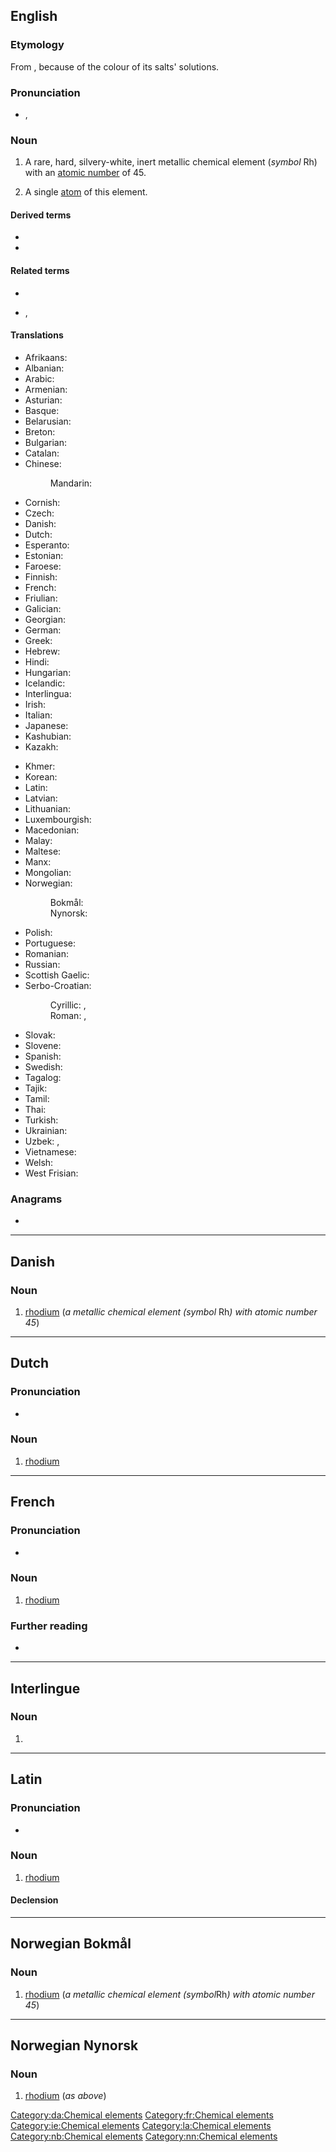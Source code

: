 {{also|Rhodium}}
==English==
{{elements|Rh|ruthenium|Ru|palladium|Pd}}

===Etymology===
From {{etyl|grc|en}} {{m|grc|ῥόδον||rose}}, because of the colour of its salts' solutions.

===Pronunciation===
* {{enPR|rō'dēəm}}, {{IPA|/ˈɹoʊdiəm/|lang=en}}

===Noun===
{{en-noun|-|s}}
{{wikipedia}}

# A rare, hard, silvery-white, inert metallic chemical element (''symbol'' Rh) with an [[atomic number]] of 45.
# {{lb|en|countable}} A single [[atom]] of this element.

====Derived terms====
* {{l|en|rhodium-gold}}
* {{l|en|rhodium trichloride}}

====Related terms====
* {{l|en|rhodic}}
* {{l|en|rhodium wood}}, {{l|en|lignum rhodium}}

====Translations====
{{trans-top|chemical element}}
* Afrikaans: {{t+|af|rodium}}
* Albanian: {{t|sq|rodium}}
* Arabic: {{t|ar|رُودْيُوم|tr=rudyum|m}}
* Armenian: {{t+|hy|ռոդիում}}
* Asturian: {{t|ast|rodiu|m}}
* Basque: {{t|eu|rodioa}}
* Belarusian: {{t|be|ро́дый|m}}
* Breton: {{t|br|rodiom}}
* Bulgarian: {{t|bg|ро́дий|m}}
* Catalan: {{t+|ca|rodi|m}}
* Chinese:
*: Mandarin: {{t+|cmn|銠|tr=lǎo}}
* Cornish: {{t|kw|rhodyum}}
* Czech: {{t+|cs|rhodium|n}}
* Danish: {{t+|da|rhodium|n}}
* Dutch: {{t+|nl|rhodium|n}}
* Esperanto: {{t+|eo|rodio}}
* Estonian: {{t+|et|roodium}}
* Faroese: {{t|fo|rodium|n}}
* Finnish: {{t+|fi|rodium}}
* French: {{t+|fr|rhodium|m}}
* Friulian: {{t|fur|rodi}}
* Galician: {{t+|gl|rodio|m}}
* Georgian: {{t|ka|როდიუმი}}
* German: {{t+|de|Rhodium|n}}
* Greek: {{t+|el|ρόδιο|n}}
* Hebrew: {{t|he|רודיום|tr=rodyum}}
* Hindi: {{t|hi|नाम्लातु|tr=naamlaatu|sc=Deva}}
* Hungarian: {{t+|hu|ródium}}
* Icelandic: {{t+|is|ródín}}
* Interlingua: {{t|ia|rhodium}}
* Irish: {{t+|ga|róidiam}}
* Italian: {{t+|it|rodio|m}}
* Japanese: {{t+|ja|ロジウム|tr=rojiumu}}
* Kashubian: {{t|csb|ród}}
* Kazakh: {{t+|kk|родий|sc=Cyrl}}
{{trans-mid}}
* Khmer: {{t|km|រ៉ូដ្យូម}}
* Korean: {{t+|ko|로듐}}
* Latin: {{t+|la|rhodium}}
* Latvian: {{t|lv|rodijs}}
* Lithuanian: {{t+|lt|rodis}}
* Luxembourgish: {{t|lb|Rhodium}}
* Macedonian: {{t|mk|родиум|m}}
* Malay: {{t|ms|rodium}}
* Maltese: {{t|mt|rodju}}
* Manx: {{t|gv|roydjum}}
* Mongolian: {{t|mn|роди}}
* Norwegian:
*: Bokmål: {{t|nb|rhodium|n}}
*: Nynorsk: {{t+|nn|rhodium|n}}
* Polish: {{t+|pl|rod|m}}
* Portuguese: {{t+|pt|ródio|m}}
* Romanian: {{t+|ro|rodiu|n}}
* Russian: {{t+|ru|ро́дий|m}}
* Scottish Gaelic: {{t|gd|ròidiam}}
* Serbo-Croatian:
*: Cyrillic: {{t|sh|родиј|m|sc=Cyrl}}, {{t|sh|родијум|m}}
*: Roman: {{t+|sh|rodij|m}}, {{t|sh|rodijum|m}}
* Slovak: {{t+|sk|ródium}}
* Slovene: {{t+|sl|rodij}}
* Spanish: {{t+|es|rodio|m}}
* Swedish: {{t+|sv|rodium|n}}
* Tagalog: {{t|tl|rodyo}}
* Tajik: {{t|tg|родий}}
* Tamil: {{t|ta|அரத்தியம்}}
* Thai: {{t|th|โรเดียม}}
* Turkish: {{t+|tr|rodyum}}
* Ukrainian: {{t|uk|ро́дій|m}}
* Uzbek: {{t+|uz|rodiy}}, {{t|uz|родий|tr=rodiy|sc=Cyrl}}
* Vietnamese: {{t|vi|rođi}}
* Welsh: {{t+|cy|rhodiwm}}
* West Frisian: {{t|fy|rhodium}}
{{trans-bottom}}

===Anagrams===
* {{anagrams|en|a=dhimoru|humidor|midhour}}

----

==Danish==
{{wikipedia|lang=da}}

===Noun===
{{head|da|noun|g=n|definite singular|rhodiummet}} {{lb|da|uncountable}}

# [[rhodium#English|rhodium]] (''a metallic chemical element (symbol'' Rh'') with atomic number 45'')

[[Category:da:Chemical elements]]

----

==Dutch==
{{wikipedia|lang=nl}}
{{elements|Rh|ruthenium|Ru|palladium|Pd|lang=nl}}

===Pronunciation===
* {{audio|Nl-rhodium.ogg|Audio|lang=nl}}

===Noun===
{{nl-noun|n|-|-}}

# [[#English|rhodium]]

----

==French==
{{wikipedia|lang=fr}}

===Pronunciation===
* {{fr-IPA}}

===Noun===
{{fr-noun|m|-}}

# [[#English|rhodium]]

===Further reading===
* {{R:TLFi}}

[[Category:fr:Chemical elements]]

----

==Interlingue==

===Noun===
{{ie-noun}}

# {{l|en|rhodium}}

[[Category:ie:Chemical elements]]

----

==Latin==
{{wikipedia|lang=la}}

===Pronunciation===
* {{la-IPA|rhodium}}

===Noun===
{{la-noun|rhodium|rhodiī|n|second}}

# [[#English|rhodium]]

====Declension====
{{la-decl-2nd-N|rhodi}}

[[Category:la:Chemical elements]]

----

==Norwegian Bokmål==
{{wikipedia|lang=no}}

===Noun===
{{head|nb|noun|g=n|definite singular|rhodiumet}} {{lb|nb|uncountable}}

# [[rhodium#English|rhodium]] (''a metallic chemical element (symbol ''Rh'') with atomic number 45'')

[[Category:nb:Chemical elements]]

----

==Norwegian Nynorsk==
{{wikipedia|lang=nn}}

===Noun===
{{head|nn|noun|g=n|definite singular|rhodiumet}} {{lb|nn|uncountable}}

# [[rhodium#English|rhodium]] (''as above'')

[[Category:nn:Chemical elements]]